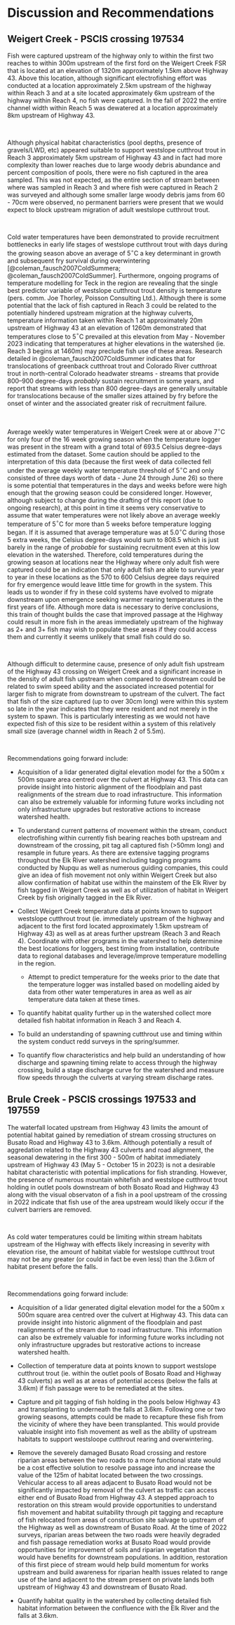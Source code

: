 # Discussion and Recommendations

## Weigert Creek - PSCIS crossing 197534
Fish were captured upstream of the highway only to within the first two reaches to within 300m upstream of the first ford on the Weigert Creek FSR that is located at an elevation of 1320m approximately 1.5km above Highway 43.  Above this location, although significant electrofishing effort was conducted at a location approximately 2.5km upstream of the highway within Reach 3 and at a site located approximately 6km upstream of the highway within Reach 4, no fish were captured. In the fall of 2022 the entire channel width within Reach 5 was dewatered at a location approximately 8km upstream of Highway 43. 

<br>

Although physical habitat characteristics (pool depths, presence of gravels/LWD, etc) appeared suitable to support westslope cutthrout trout in Reach 3 approximately 5km upstream of Highway 43 and in fact had more complexity than lower reaches due to large woody debris abundance and percent composition of pools, there were no fish captured in the area sampled. This was not expected, as the entire section of stream between where was sampled in Reach 3 and where fish were captured in Reach 2 was surveyed and although some smaller large woody debris jams from 60 - 70cm were observed, no permanent barriers were present that we would expect to block upstream migration of adult westslope cutthrout trout. 

<br>

Cold water temperatures have been demonstrated to provide recruitment bottlenecks in early life stages of westslope cutthrout trout with days during the growing season above an average of 5$^\circ$C a key determinant in growth and subsequent fry survival during overwintering [@coleman_fausch2007ColdSummera; @coleman_fausch2007ColdSummer]. Furthermore, ongoing programs of temperature modelling for Teck in the region are revealing that the single best predictor variable of westslope cutthrout trout density is temperature (pers. comm. Joe Thorley, Poisson Consulting Ltd.). Although there is some potential that the lack of fish captured in Reach 3 could be related to the potentially hindered upstream migration at the highway culverts, temperature information taken within Reach 1 at approximately 20m upstream of Highway 43 at an elevation of 1260m demonstrated that temperatures close to 5$^\circ$C prevailed at this elevation from May - November 2023 indicating that temperatures at higher elevations in the watershed (ie. Reach 3 begins at 1460m) may preclude fish use of these areas. Research detailed in @coleman_fausch2007ColdSummer  indicates that for translocations of greenback cutthroat trout and Colorado River cutthroat trout in north-central Colorado headwater streams - streams that provide 800–900 degree-days _probably_ sustain recruitment in some years, and report that streams with less than 800 degree-days are generally unsuitable for translocations because of the smaller sizes attained by fry before the onset of winter and the associated greater risk of recruitment failure. 

<br>

Average weekly water temperatures in Weigert Creek were at or above 7$^\circ$C for only four of the 16 week growing season when the temperature logger was present in the stream with a grand total of 693.5 Celsius degree-days estimated from the dataset. Some caution should be applied to the interpretation of this data (because the first week of data collected fell under the average weekly water temperature threshold of 5$^\circ$C and only consisted of three days worth of data - June 24 through June 26) so there is some potential that temperatures in the days and weeks before were high enough that the growing season could be considered longer. However, although subject to change during the drafting of this report (due to ongoing research), at this point in time it seems very conservative to assume that water temperatures were not likely above an average weekly temperature of 5$^\circ$C for more than 5 weeks before temperature logging began. If it is assumed that average temperature was at 5.0$^\circ$C during those 5 extra weeks, the Celsius degree-days would sum to 808.5 which is just barely in the range of _probable_ for sustaining recruitment even at this low elevation in the watershed.  Therefore, cold temperatures during the growing season at locations near the Highway where only adult fish were captured could be an indication that only adult fish are able to survive year to year in these locations as the  570 to 600 Celsius degree days required for fry emergence would leave little time for growth in the system.  This leads us to wonder if fry in these cold systems have evolved to migrate downstream upon emergence seeking warmer rearing temperatures in the first years of life. Although more data is necessary to derive conclusions, this train of thought builds the case that improved passage at the Highway could result in more fish in the areas immediately upstream of the highway as 2+ and 3+ fish may wish to populate these areas if they could access them and currently it seems unlikely that small fish could do so.

<br>

Although difficult to determine cause, presence of only adult fish upstream of the Highway 43 crossing on Weigert Creek and a significant increase in the density of adult fish upstream when compared to downstream could be related to swim speed ability and the associated increased potential for larger fish to migrate from downstream to upstream of the culvert. The fact that fish of the size captured (up to over 30cm long) were within this system so late in the year indicates that they were resident and not merely in the system to spawn.  This is particularly interesting as we would not have expected fish of this size to be resident within a system of this relatively small size (average channel width in Reach 2 of 5.5m).

<br>

Recommendations going forward include:

  * Acquisition of a lidar generated digital elevation model for the a 500m x 500m square area centred over the culvert at Highway 43.  This data can provide insight into historic alignment of the floodplain and past  realignments of the stream due to road infrastructure.  This information can also be extremely valuable for informing future works including not only infrastructure upgrades but restorative actions to increase watershed health.
  
  * To understand current patterns of movement within the stream, conduct electrofishing within currently fish bearing reaches both upstream and downstream of the crossing, pit tag all captured fish (>50mm long) and resample in future years. As there are extensive tagging programs throughout the Elk River watershed including tagging programs conducted by Nupqu as well as numerous guiding companies, this could give an idea of fish movement not only within Weigert Creek but also allow confirmation of habitat use within the mainstem of the Elk River by fish tagged in Weigert Creek as well as of utilization of habitat in Weigert Creek by fish originally tagged in the Elk River.
  

  * Collect Weigert Creek temperature data at points known to support westslope cutthrout trout (ie. immediately upstream of the highway and adjacent to the first ford located approximately 1.5km upstream of Highway 43) as well as at areas further upstream (Reach 3 and Reach 4).  Coordinate with other programs in the watershed to help determine the best locations for loggers, best timing from installation, contribute data to regional databases and leverage/improve temperature modelling in the region. 
  
    * Attempt to predict temperature for the weeks prior to the date that the temperature logger was installed based on modelling aided by data from other water temperatures in area as well as air temperature data taken at these times. 
  
  * To quantify habitat quality further up in the watershed collect more detailed fish habitat information in Reach 3 and Reach 4.
  
  * To build an understanding of spawning cutthrout use and timing within the system conduct redd surveys in the spring/summer.
  
  * To quantify flow characteristics and help build an understanding of how discharge and spawning timing relate to access through the highway crossing, build a stage discharge curve for the watershed and measure flow speeds through the culverts at varying stream discharge rates.


## Brule Creek - PSCIS crossings 197533 and 197559

The waterfall located upstream from Highway 43 limits the amount of potential habitat gained by remediation of stream crossing structures on Busato Road and Highway 43 to 3.6km. Although potentially a result of aggredation related to the Highway 43 culverts and road alignment, the seasonal dewatering  in the first 300 - 500m of habitat immediately upstream of Highway 43 (May 5 - October 15 in 2023) is not a desirable habitat characteristic with potential implications for fish stranding.  However, the presence of numerous mountain whitefish and westslope cutthrout trout holding in outlet pools downstream of both Bosato Road and Highway 43 along with the visual observaton of a fish in a pool upstream of the crossing in 2022 indicate that fish use of the area upstream would likely occur if the culvert barriers are removed. 

<br>

As cold water temperatures could be limiting within stream habitats upstream of the Highway with effects likely increasing in severity with elevation rise, the amount of habitat viable for westslope cutthrout trout may not be any greater (or could in fact be even less) than the 3.6km of habitat present before the falls. 

<br>



Recommendations going forward include:

  * Acquisition of a lidar generated digital elevation model for the a 500m x 500m square area centred over the culvert at Highway 43.  This data can provide insight into historic alignment of the floodplain and past  realignments of the stream due to road infrastructure.  This information can also be extremely valuable for informing future works including not only infrastructure upgrades but restorative actions to increase watershed health.
  
  * Collection of temperature data at points known to support westslope cutthrout trout (ie. within the outlet pools of Bosato Road and Highway 43 culverts) as well as at areas of potential access (below the falls at 3.6km) if fish passage were to be remediated at the sites.

  * Capture and pit tagging of fish holding in the pools below Highway 43 and transplanting to underneath the falls at 3.6km.  Following one or two growing seasons, attempts could be made to recapture these fish from the vicinity of where they have been transplanted.  This would provide valuable insight into fish movement as well as the ability of upstream habitats to support westsloope cutthrout rearing and overwintering.
  
  * Remove the severely damaged Busato Road crossing and restore riparian areas between the two roads to a more functional state would be a cost effective solution to resolve passage into and increase the value of the 125m of habitat located between the two crossings.  Vehicular access to all areas adjacent to Busato Road would not be significantly impacted by removal of the culvert as traffic can access either end of Busato Road from Highway 43.  A stepped approach to restoration on this stream would provide opportunities to understand fish movement and habitat suitability through pit tagging and recapture of fish relocated from areas of construction site salvage to upstream of the Highway as well as downstream of Busato Road. At the time of 2022 surveys, riparian areas between the two roads were heavily degraded and fish passage remediation works at Busato Road would provide opportunities for improvement of soils and riparian vegetation that would have benefits for downstream populations.  In addition, restoration of this first piece of stream would help build momentum for works upstream and build awareness for riparian health issues related to range use of the land adjacent to the stream present on private lands both upstream of Highway 43 and downstream of Busato Road. 
  
  * Quantify habitat quality in the watershed by collecting detailed fish habitat information between the confluence with the Elk River and the falls at 3.6km.



